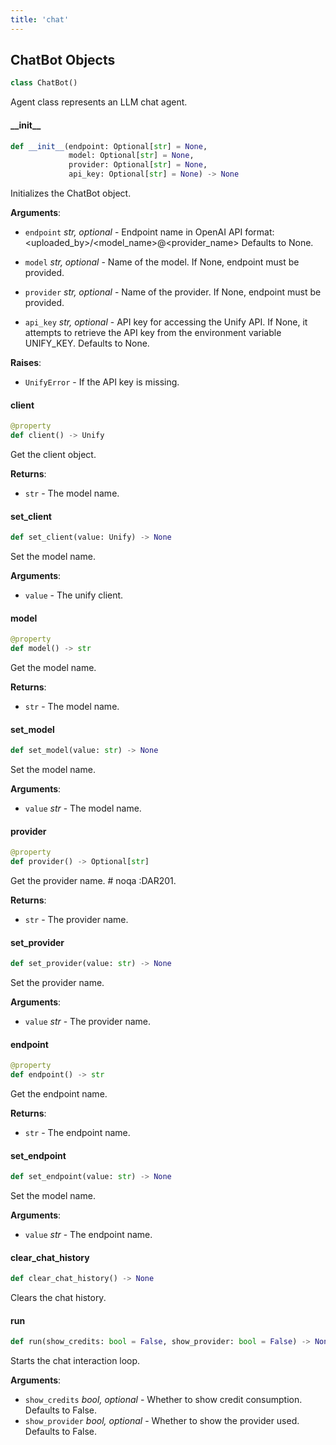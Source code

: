 ```yaml
---
title: 'chat'
---
```


<a id="chat.ChatBot"></a>

## ChatBot Objects

```python
class ChatBot()
```

Agent class represents an LLM chat agent.

<a id="chat.ChatBot.__init__"></a>

#### \_\_init\_\_

```python
def __init__(endpoint: Optional[str] = None,
             model: Optional[str] = None,
             provider: Optional[str] = None,
             api_key: Optional[str] = None) -> None
```

Initializes the ChatBot object.

**Arguments**:

- `endpoint` _str, optional_ - Endpoint name in OpenAI API format:
  \<uploaded_by\>/\<model_name\>@\<provider_name\>
  Defaults to None.
  
- `model` _str, optional_ - Name of the model. If None,
  endpoint must be provided.
  
- `provider` _str, optional_ - Name of the provider. If None,
  endpoint must be provided.
  
- `api_key` _str, optional_ - API key for accessing the Unify API.
  If None, it attempts to retrieve the API key from the
  environment variable UNIFY_KEY.
  Defaults to None.
  

**Raises**:

- `UnifyError` - If the API key is missing.

<a id="chat.ChatBot.client"></a>

#### client

```python
@property
def client() -> Unify
```

Get the client object.  

**Returns**:

- `str` - The model name.

<a id="chat.ChatBot.set_client"></a>

#### set\_client

```python
def set_client(value: Unify) -> None
```

Set the model name.  

**Arguments**:

- `value` - The unify client.

<a id="chat.ChatBot.model"></a>

#### model

```python
@property
def model() -> str
```

Get the model name.  

**Returns**:

- `str` - The model name.

<a id="chat.ChatBot.set_model"></a>

#### set\_model

```python
def set_model(value: str) -> None
```

Set the model name.  

**Arguments**:

- `value` _str_ - The model name.

<a id="chat.ChatBot.provider"></a>

#### provider

```python
@property
def provider() -> Optional[str]
```

Get the provider name.  # noqa :DAR201.

**Returns**:

- `str` - The provider name.

<a id="chat.ChatBot.set_provider"></a>

#### set\_provider

```python
def set_provider(value: str) -> None
```

Set the provider name.  

**Arguments**:

- `value` _str_ - The provider name.

<a id="chat.ChatBot.endpoint"></a>

#### endpoint

```python
@property
def endpoint() -> str
```

Get the endpoint name.  

**Returns**:

- `str` - The endpoint name.

<a id="chat.ChatBot.set_endpoint"></a>

#### set\_endpoint

```python
def set_endpoint(value: str) -> None
```

Set the model name.  

**Arguments**:

- `value` _str_ - The endpoint name.

<a id="chat.ChatBot.clear_chat_history"></a>

#### clear\_chat\_history

```python
def clear_chat_history() -> None
```

Clears the chat history.

<a id="chat.ChatBot.run"></a>

#### run

```python
def run(show_credits: bool = False, show_provider: bool = False) -> None
```

Starts the chat interaction loop.

**Arguments**:

- `show_credits` _bool, optional_ - Whether to show credit consumption.
  Defaults to False.
- `show_provider` _bool, optional_ - Whether to show the provider used.
  Defaults to False.

